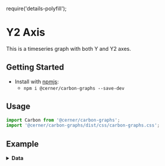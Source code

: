 require('details-polyfill');

# Y2 Axis

This is a timeseries graph with both Y and Y2 axes.

## Getting Started

- Install with [npmjs](https://www.npmjs.com):
  - `npm i @cerner/carbon-graphs --save-dev`

## Usage
```js
import Carbon from '@cerner/carbon-graphs';
import '@cerner/carbon-graphs/dist/css/carbon-graphs.css';
```
## Example
<LineGraph />

<details>
<summary style={{fontSize: 24 }}>
<b>Data</b>
</summary>

### Graph Config object
<GraphConfig />

### Data object
#### Dataset 1
<DataObject1 />

#### Dataset 2
<DataObject2 />
</details>
